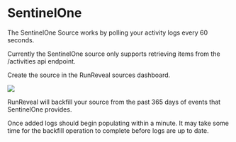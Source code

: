 # SentinelOne

The SentinelOne Source works by polling your activity logs every 60 seconds.

Currently the SentinelOne source only supports retrieving items from the /activities api endpoint.

Create the source in the RunReveal sources dashboard.

<img src="/sentinelone-1.png"/>

RunReveal will backfill your source from the past 365 days of events that SentinelOne provides.

Once added logs should begin populating within a minute. It may take some time for the backfill operation to complete before logs are up to date.

